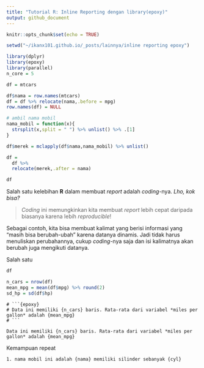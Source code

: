 ```yaml
---
title: "Tutorial R: Inline Reporting dengan library(epoxy)"
output: github_document
---
```


```r
knitr::opts_chunk$set(echo = TRUE)

setwd("~/ikanx101.github.io/_posts/lainnya/inline reporting epoxy")

library(dplyr)
library(epoxy)
library(parallel)
n_core = 5

df = mtcars

df$nama = row.names(mtcars)
df = df %>% relocate(nama,.before = mpg)
row.names(df) = NULL

# ambil nama mobil
nama_mobil = function(x){
  strsplit(x,split = " ") %>% unlist() %>% .[1]
}

df$merek = mclapply(df$nama,nama_mobil) %>% unlist()

df =
  df %>% 
  relocate(merek,.after = nama)

df
```


Salah satu kelebihan __R__ dalam membuat _report_ adalah _coding_-nya. _Lho, kok bisa?_

> _Coding_ ini memungkinkan kita membuat _report_ lebih cepat daripada biasanya karena lebih _reproducible_!

Sebagai contoh, kita bisa membuat kalimat yang berisi informasi yang "masih bisa berubah-ubah" karena datanya dinamis. Jadi tidak harus menuliskan perubahannya, cukup _coding_-nya saja dan isi kalimatnya akan berubah juga mengikuti datanya.

Salah satu 


```r
df
```


```r
n_cars = nrow(df)
mean_mpg = mean(df$mpg) %>% round(2)
sd_hp = sd(df$hp)
```

```
# ```{epoxy}
# Data ini memiliki {n_cars} baris. Rata-rata dari variabel *miles per gallon* adalah {mean_mpg}
# ```
```

```epoxy
Data ini memiliki {n_cars} baris. Rata-rata dari variabel *miles per gallon* adalah {mean_mpg}
```


Kemampuan repeat

```epoxy
1. nama mobil ini adalah {nama} memiliki silinder sebanyak {cyl}

```


